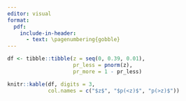 ```yaml
---
editor: visual
format:
  pdf:
    include-in-header:
      - text: \pagenumbering{gobble}
---
```


```r
df <- tibble::tibble(z = seq(0, 0.39, 0.01),
                     pr_less = pnorm(z),
                     pr_more = 1 - pr_less)

knitr::kable(df, digits = 3,
             col.names = c("$z$", "$p(<z)$", "p(>z)$"))
```
